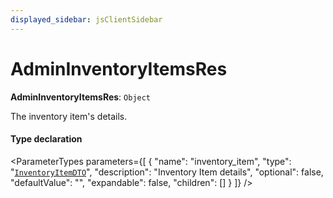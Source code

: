 ```yaml
---
displayed_sidebar: jsClientSidebar
---
```



# AdminInventoryItemsRes

 **AdminInventoryItemsRes**: `Object`

The inventory item's details.

#### Type declaration

<ParameterTypes parameters={[
  {
    "name": "inventory_item",
    "type": "[`InventoryItemDTO`](internal.InventoryItemDTO.mdx)",
    "description": "Inventory Item details",
    "optional": false,
    "defaultValue": "",
    "expandable": false,
    "children": []
  }
]} />
